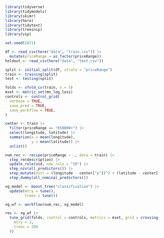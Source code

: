 ```r
library(tidyverse)
library(tidymodels)
library(skimr)
library(here)
library(tidytext)
library(treesnip)
library(vip)
```

```r
set.seed(2021)

df <- read_csv(here("data", "train.csv")) |>
  mutate(priceRange = as_factor(priceRange))
holdout <- read_csv(here("data", "test.csv"))

split <- initial_split(df, strata = "priceRange")
train <- training(split)
test <- testing(split)

folds <- vfold_cv(train, v = 5)
mset <- metric_set(mn_log_loss)
controls <- control_grid(
  verbose = TRUE,
  save_pred = TRUE,
  save_workflow = TRUE,
)
```

```r
center <- train |> 
  filter(priceRange == "650000+") |> 
  select(longitude, latitude) |> 
  summarize(x = mean(longitude),
            y = mean(latitude)) |> 
  unlist()

num_rec <- recipe(priceRange ~ ., data = train) |> 
  step_rm(description) |> 
  update_role(uid, new_role = "ID") |> 
  step_nzv(all_predictors()) |> 
  step_mutate(dist = (longitude - center["x"])^2 + (latitude - center["y"])^2) |> 
  step_dummy(all_nominal_predictors())
```

```r
xg_model <- boost_tree("classification") |>
  update(mtry = tune(),
         trees = tune())

xg_wf <- workflow(num_rec, xg_model)
```

```r
res <- xg_wf |>
  tune_grid(folds, control = controls, metrics = mset, grid = crossing(
    mtry = 3,
    trees = 200
  ))
```


